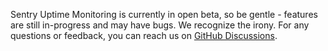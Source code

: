 <Alert>

Sentry Uptime Monitoring is currently in open beta, so be gentle - features are still in-progress and may have bugs. We recognize the irony.
For any questions or feedback, you can reach us on [GitHub Discussions](https://github.com/getsentry/sentry/discussions/78100).

</Alert>
